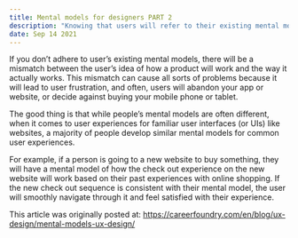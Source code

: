 ```yaml
---
title: Mental models for designers PART 2
description: "Knowing that users will refer to their existing mental models is valuable to UX designers. Understanding users’ mental models will help you get an idea of what users will expect from the system when you’re planning your project’s UX."
date: Sep 14 2021
---
```


If you don’t adhere to user’s existing mental models, there will be a mismatch between the user’s idea of how a product will work and the way it actually works. This mismatch can cause all sorts of problems because it will lead to user frustration, and often, users will abandon your app or website, or decide against buying your mobile phone or tablet.

The good thing is that while people’s mental models are often different, when it comes to user experiences for familiar user interfaces (or UIs) like websites, a majority of people develop similar mental models for common user experiences.

For example, if a person is going to a new website to buy something, they will have a mental model of how the check out experience on the new website will work based on their past experiences with online shopping. If the new check out sequence is consistent with their mental model, the user will smoothly navigate through it and feel satisfied with their experience.

This article was originally posted at:
https://careerfoundry.com/en/blog/ux-design/mental-models-ux-design/

